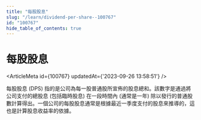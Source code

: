 ```yaml
---
title: "每股股息"
slug: "/learn/dividend-per-share--100767"
id: "100767"
hide_table_of_contents: true
---
```



# 每股股息

<ArticleMeta id={100767} updatedAt={'2023-09-26 13:58:51'} />
<div className='border-solid border-b border-t-0 my-4 border-[var(--ifm-color-gray-300)]' />

每股股息 (DPS) 指的是公司為每一股普通股所宣佈的股息總和。該數字是通過將公司支付的總股息 (包括臨時股息) 在一段時間內 (通常是一年) 除以發行的普通股數計算得出。一個公司的每股股息通常是根據最近一季度支付的股息來推導的，這也是計算股息收益率的依據。
